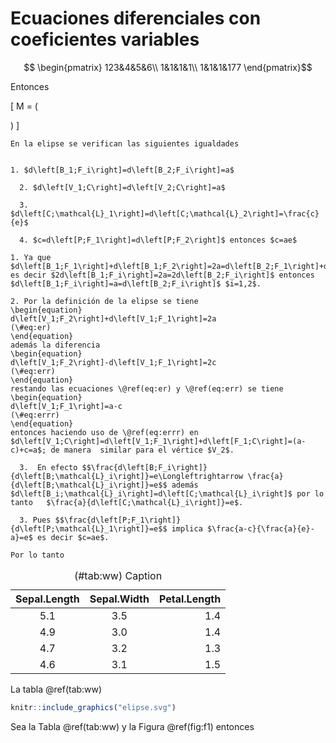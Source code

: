 # Ecuaciones diferenciales con coeficientes variables
$$ \begin{pmatrix}
123&4&5&6\\
1&1&1&1\\
1&1&1&177
\end{pmatrix}$$

Entonces

\[
M = 
\left(\begin{array}{c|cc}
   A & B &\\
   \hline
   C & D &77\\
   C & D &77\\
   \hline
   C & D &77\\
   \hline
   \begin{array}{c|cc}
   A & B &\\
   \hline
   C & D &77\\
   C & D &77\\
   \hline
   C & D &77\\
   C & D &77_{11}\\
\end{array} & D &77_{11}\\
\end{array}\right)
\]

```theorem
En la elipse se verifican las siguientes igualdades


1. $d\left[B_1;F_i\right]=d\left[B_2;F_i\right]=a$

  2. $d\left[V_1;C\right]=d\left[V_2;C\right]=a$

  3. $d\left[C;\mathcal{L}_1\right]=d\left[C;\mathcal{L}_2\right]=\frac{c}{e}$
  
  4. $c=d\left[P;F_1\right]=d\left[P;F_2\right]$ entonces $c=ae$

```

```proof

1. Ya que $d\left[B_1;F_1\right]+d\left[B_1;F_2\right]=2a=d\left[B_2;F_1\right]+d\left[B_2;F_2\right]$ es decir $2d\left[B_1;F_i\right]=2a=2d\left[B_2;F_i\right]$ entonces $d\left[B_1;F_i\right]=a=d\left[B_2;F_i\right]$ $i=1,2$. 
  
2. Por la definición de la elipse se tiene
\begin{equation}
d\left[V_1;F_2\right]+d\left[V_1;F_1\right]=2a
(\#eq:er)
\end{equation} 
además la diferencia 
\begin{equation}
d\left[V_1;F_2\right]-d\left[V_1;F_1\right]=2c
(\#eq:err)
\end{equation}
restando las ecuaciones \@ref(eq:er) y \@ref(eq:err) se tiene 
\begin{equation}
d\left[V_1;F_1\right]=a-c
(\#eq:errr)
\end{equation}
entonces haciendo uso de \@ref(eq:errr) en $d\left[V_1;C\right]=d\left[V_1;F_1\right]+d\left[F_1;C\right]=(a-c)+c=a$; de manera  similar para el vértice $V_2$.

  3.  En efecto $$\frac{d\left[B;F_i\right]}{d\left[B;\mathcal{L}_i\right]}=e\Longleftrightarrow \frac{a}{d\left[B;\mathcal{L}_i\right]}=e$$ además $d\left[B_i;\mathcal{L}_i\right]=d\left[C;\mathcal{L}_i\right]$ por lo tanto   $\frac{a}{d\left[C;\mathcal{L}_i\right]}=e$.
  
  3. Pues $$\frac{d\left[P;F_1\right]}{d\left[P;\mathcal{L}_1\right]}=e$$ implica $\frac{a-c}{\frac{a}{e}-a}=e$ es decir $c=ae$. 

Por lo tanto 
```

Table: (\#tab:ww) Caption

  | Sepal.Length| Sepal.Width| Petal.Length|
  |:------------:|:-----------:|-------------:|
  |          5.1|         3.5|          1.4|
  |          4.9|         3.0|          1.4|
  |          4.7|         3.2|          1.3|
  |          4.6|         3.1|          1.5|
La tabla \@ref(tab:ww)

```r
knitr::include_graphics("elipse.svg")
```
\index{fff}
Sea la Tabla \@ref(tab:ww) y la Figura \@ref(fig:f1) entonces 
